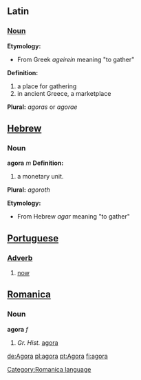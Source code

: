 ==Latin==
=== [[Noun]] ===

'''Etymology:'''
* From Greek ''ageirein'' meaning "to gather"

'''Definition:'''
# a place for gathering
# in ancient Greece, a marketplace 

'''Plural:''' ''agoras'' or ''agorae'' 


==[[Hebrew]]==
===Noun===
'''agora''' ''m''
'''Definition:'''
# a monetary unit.
'''Plural:''' ''agoroth'' 

'''Etymology:'''
* From Hebrew ''agar'' meaning "to gather"

== [[Portuguese]] ==
=== [[Adverb]] ===
# [[now]]

==[[Romanica]]==
[[Category:Romanica language]]
===Noun===
'''agora''' ''f''
#''Gr. Hist.'' [[agora]]

[[de:Agora]]
[[pl:agora]]
[[pt:Agora]]
[[fi:agora]]